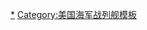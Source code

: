 <noinclude>
{{noteTA
|G1=Military
|G2=Shipname
|G3=USState
|G4=地名
|1=zh-cn:战列舰; zh-tw:戰艦; zh-hk:戰艦;
|2=zh-cn:依阿华; zh-tw:愛荷華; zh-hk:艾奧瓦;
|3=zh-cn:威斯康星; zh-tw:威斯康辛; zh-hk:威斯康辛;
}}</noinclude>
{{military navigation
|name  = 田納西級戰艦
|title = [[田纳西级战列舰]]
|state = {{{state|autocollapse}}}
|style = wide
|bodyclass = hlist

|list1 =
* [[田納西號戰艦|BB-43 田納西號]]
* [[加利福尼亞號戰艦|BB-44 加利福尼亞號]]

|list2 =
* 前級：[[新墨西哥级战列舰|新墨西哥級]]
* 次級：[[科罗拉多级战列舰|科羅拉多級]]

|below =
[[美國海軍戰艦列表]]

}}<noinclude>
{{collapsible option}}
{{DEFAULTSORT:Tennessee}}
[[Category:田納西級戰艦|*]]
[[Category:美国海军战列舰模板]]
</noinclude>